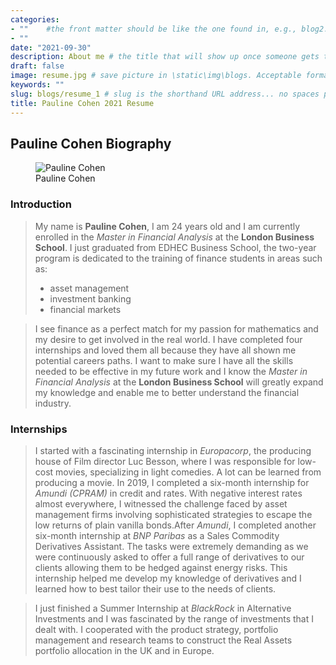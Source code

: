 ```yaml
---
categories:  
- ""    #the front matter should be like the one found in, e.g., blog2.md. It cannot be like the normal Rmd we used
- ""
date: "2021-09-30"
description: About me # the title that will show up once someone gets to this page
draft: false
image: resume.jpg # save picture in \static\img\blogs. Acceptable formats= jpg, jpeg, or png . Your iPhone pics wont work
keywords: ""
slug: blogs/resume_1 # slug is the shorthand URL address... no spaces plz
title: Pauline Cohen 2021 Resume
---
```

## Pauline Cohen Biography 
![Pauline Cohen](/Users/paulinecohen/Desktop/Cohen_Pauline_2.jpg)

### Introduction
> My name is **Pauline Cohen**, I am 24 years old and I am currently enrolled in the *Master in Financial Analysis* at the **London Business School**. I just graduated from EDHEC Business School, the two-year program is dedicated to the training of finance students in areas such as:
>
> - asset management
> - investment banking
> - financial markets

> I see finance as a perfect match for my passion for mathematics and my desire to get involved in the real world. I have completed four internships and loved them all because they have all shown me potential careers paths. I want to make sure I have all the skills needed to be effective in my future work and I know the *Master in Financial Analysis* at the **London Business School** will greatly expand my knowledge and enable me to better understand the financial industry. 

### Internships

> I started with a fascinating internship in *Europacorp*, the producing house of Film director Luc Besson, where I was responsible for low-cost movies, specializing in light comedies. A lot can be learned from producing a movie. In 2019, I completed a six-month internship for *Amundi (CPRAM)* in credit and rates. With negative interest rates almost everywhere, I witnessed the challenge faced by asset management firms involving sophisticated strategies to escape the low returns of plain vanilla bonds.After *Amundi*, I completed another six-month internship at *BNP Paribas* as a Sales Commodity Derivatives Assistant. The tasks were extremely demanding as we were continuously asked to offer a full range of derivatives to our clients allowing them to be hedged against energy risks. This internship helped me develop my knowledge of derivatives and I learned how to best tailor their use to the needs of clients.

> I just finished a Summer Internship at *BlackRock* in Alternative Investments and I was fascinated by the range of investments that I dealt with. I cooperated with the product strategy, portfolio management and research teams to construct the Real Assets portfolio allocation in the UK and in Europe.